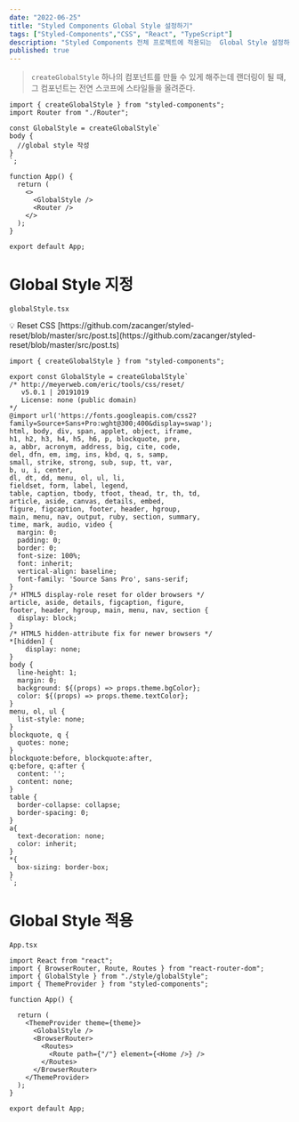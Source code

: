 ```yaml
---
date: "2022-06-25"
title: "Styled Components Global Style 설정하기"
tags: ["Styled-Components","CSS", "React", "TypeScript"]
description: "Styled Components 전체 프로젝트에 적용되는  Global Style 설정하기"
published: true
---
```

> `createGlobalStyle`
하나의 컴포넌트를 만들 수 있게 해주는데 랜더링이 될 때, 그 컴포넌트는 전연 스코프에 스타일들을 올려준다.
>

```tsx
import { createGlobalStyle } from "styled-components";
import Router from "./Router";

const GlobalStyle = createGlobalStyle`
body {
  //global style 작성
}
`;

function App() {
  return (
    <>
      <GlobalStyle />
      <Router />
    </>
  );
}

export default App;
```

# Global Style 지정

`globalStyle.tsx`

<aside>
💡 Reset CSS
[https://github.com/zacanger/styled-reset/blob/master/src/post.ts](https://github.com/zacanger/styled-reset/blob/master/src/post.ts)

</aside>

```tsx
import { createGlobalStyle } from "styled-components";

export const GlobalStyle = createGlobalStyle`
/* http://meyerweb.com/eric/tools/css/reset/
   v5.0.1 | 20191019
   License: none (public domain)
*/
@import url('https://fonts.googleapis.com/css2?family=Source+Sans+Pro:wght@300;400&display=swap');
html, body, div, span, applet, object, iframe,
h1, h2, h3, h4, h5, h6, p, blockquote, pre,
a, abbr, acronym, address, big, cite, code,
del, dfn, em, img, ins, kbd, q, s, samp,
small, strike, strong, sub, sup, tt, var,
b, u, i, center,
dl, dt, dd, menu, ol, ul, li,
fieldset, form, label, legend,
table, caption, tbody, tfoot, thead, tr, th, td,
article, aside, canvas, details, embed,
figure, figcaption, footer, header, hgroup,
main, menu, nav, output, ruby, section, summary,
time, mark, audio, video {
  margin: 0;
  padding: 0;
  border: 0;
  font-size: 100%;
  font: inherit;
  vertical-align: baseline;
  font-family: 'Source Sans Pro', sans-serif;
}
/* HTML5 display-role reset for older browsers */
article, aside, details, figcaption, figure,
footer, header, hgroup, main, menu, nav, section {
  display: block;
}
/* HTML5 hidden-attribute fix for newer browsers */
*[hidden] {
    display: none;
}
body {
  line-height: 1;
  margin: 0;
  background: ${(props) => props.theme.bgColor};
  color: ${(props) => props.theme.textColor};
}
menu, ol, ul {
  list-style: none;
}
blockquote, q {
  quotes: none;
}
blockquote:before, blockquote:after,
q:before, q:after {
  content: '';
  content: none;
}
table {
  border-collapse: collapse;
  border-spacing: 0;
}
a{
  text-decoration: none;
  color: inherit;
}
*{
  box-sizing: border-box;
}
`;
```

# Global Style 적용

`App.tsx`

```tsx
import React from "react";
import { BrowserRouter, Route, Routes } from "react-router-dom";
import { GlobalStyle } from "./style/globalStyle";
import { ThemeProvider } from "styled-components";

function App() {

  return (
    <ThemeProvider theme={theme}>
      <GlobalStyle />
      <BrowserRouter>
        <Routes>
          <Route path={"/"} element={<Home />} />
        </Routes>
      </BrowserRouter>
    </ThemeProvider>
  );
}

export default App;
```
